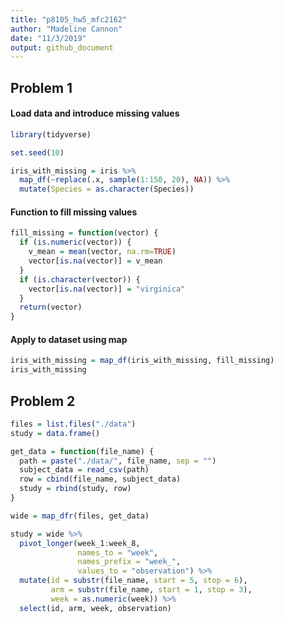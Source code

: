 ```yaml
---
title: "p8105_hw5_mfc2162"
author: "Madeline Cannon"
date: "11/3/2019"
output: github_document
---
```


## Problem 1

#### Load data and introduce missing values

```r

library(tidyverse)

set.seed(10)

iris_with_missing = iris %>% 
  map_df(~replace(.x, sample(1:150, 20), NA)) %>%
  mutate(Species = as.character(Species))

```


#### Function to fill missing values

```r

fill_missing = function(vector) {
  if (is.numeric(vector)) {
    v_mean = mean(vector, na.rm=TRUE)
    vector[is.na(vector)] = v_mean
  }
  if (is.character(vector)) {
    vector[is.na(vector)] = "virginica"
  }
  return(vector)
}

```


#### Apply to dataset using map

```r

iris_with_missing = map_df(iris_with_missing, fill_missing)
iris_with_missing

```


## Problem 2

```r

files = list.files("./data")
study = data.frame()

get_data = function(file_name) {
  path = paste("./data/", file_name, sep = "")
  subject_data = read_csv(path)
  row = cbind(file_name, subject_data)
  study = rbind(study, row)
}

wide = map_dfr(files, get_data)

study = wide %>%
  pivot_longer(week_1:week_8,
               names_to = "week",
               names_prefix = "week_",
               values_to = "observation") %>%
  mutate(id = substr(file_name, start = 5, stop = 6),
         arm = substr(file_name, start = 1, stop = 3),
         week = as.numeric(week)) %>%
  select(id, arm, week, observation)

```